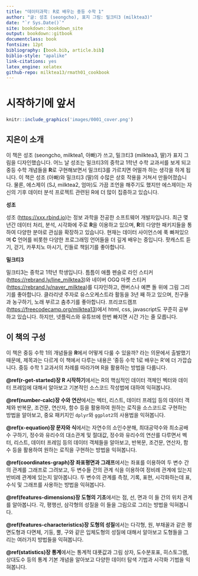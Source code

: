```yaml
--- 
title: "데이터과학: R로 배우는 중등 수학 1"
author: "글: 성조 (seongcho), 표지 그림: 밀크티3 (milktea3)"
date: "`r Sys.Date()`"
site: bookdown::bookdown_site
output: bookdown::gitbook
documentclass: book
fontsize: 12pt
bibliography: [book.bib, article.bib]
biblio-style: "apalike"
link-citations: yes
latex_engine: xelatex
github-repo: milktea13/rmath01_cookbook
---
```


# 시작하기에 앞서 {-}

```r
knitr::include_graphics('images/0001_cover.png')
```

## 지은이 소개 {-}


이 책은 성조 (seongcho, milktea1, 아빠)가 쓰고, 밀크티3 (milktea3, 딸)가 표지 그림을 디자인했습니다. 어느 날   성조는 밀크티3의 중학교 $1$학년 수학 교과서를 보게 되고 중등 수학 개념들을 **R**로 구현해보면서 밀크티3를 가르치면 어떨까 하는 생각을 하게 됩니다. 이 책은 성조 (아빠)와 밀크티3 (딸)의 수많은 상호 작용을 거쳐서 만들어졌습니다. 물론, 에스제이 (SJ, milktea2, 엄마)도 가끔 조언을 해주기도 했지만 에스제이는 자신의 기후 데이터 분석 프로젝트 관련된 R에 더 많이 집중하고 있습니다. 

**성조**

성조 (<https://xxx.rbind.io>)는 정보 과학을 전공한 소프트웨어 개발자입니다. 최근 몇 년간 데이터 처리, 분석, 시각화에 주로 **R**을 이용하고 있으며, **R**의 다양한 패키지들을 통하여 다양한 분야로 관심을 확장하고 있습니다. 현재는 데이터 사이언스에 푹 빠져있으며 **C** 언어를 비롯한 다양한 프로그래밍 언어들을 더 깊게 배우는 중입니다. 팟캐스트 듣기, 걷기, 카푸치노 마시기, 킨들로 책읽기를 좋아합니다.


**밀크티3**

 밀크티3는 중학교 $1$학년 학생입니다. 틈틈이 애플 펜슬로 라인 스티커 (<https://rebrand.ly/line_milktea3>)와 네이버 OGQ 마켓 스티커 (<https://rebrand.ly/naver_milktea>)를 디자인하고, 캔버스나 예쁜 돌 위에 그림 그리기를 좋아합니다. 클라리넷 주자로 유스오케스트라 활동을 $3$년 째 하고 있으며, 친구들과 농구하기, 노래 부르고 춤추기를 좋아합니다. 프리코드캠프 (<https://freecodecamp.org/milktea13>)에서 html, css, javascript도 꾸준히 공부하고 있습니다. 하지만, 넷플릭스와 유튜브에 한번 빠지면 시간 가는 줄 모릅니다. 


## 이 책의 구성 {-}

이 책은 중등 수학 1의 개념들을 **R**에서 어떻게 다룰 수 있을까? 라는 의문에서 출발했기 때문에, 제목과는 다르게 이 책에서 다루는 내용은 '중등 수학 1로 배우는 R'에 더 가깝습니다. 중등 수학 1 교과서의 차례를 따라가며 R을 활용하는 방법을 다룹니다.


**\@ref(r-get-started)장 R 시작하기**에서는 R의 핵심적인 데이터 객체인 벡터와 데이터 프레임에 대해서 알아보고 기본적인 소스코드 작성법에 대하여 익혀봅니다.

**\@ref(number-calc)장 수와 연산**에서는 벡터, 리스트, 데이터 프레임 등의 데이터 객체와 반복문, 조건문, 연산자, 함수 등을 활용하여 원하는 로직을 소스코드로 구현하는 방법을 알아보고, 중요 패키지인 ```dplyr```와 ```ggplot2```의 사용법을 익혀봅니다.

**\@ref(x-equation)장 문자와 식**에서는 자연수의 소인수분해, 최대공약수와 최소공배수 구하기, 정수와 유리수의 대소관계 및 절대값, 정수와 유리수의 연산를 다루면서 벡터, 리스트, 데이터 프레임 등의  데이터 객체들을 알아보고, 반복문, 조건문, 연산자, 함수 등을 활용하여 원하는 로직을 구현하는 방법을 익혀봅니다.

**\@ref(coordinates-graph)장 좌표평면과 그래프**에서는 좌표를 이용하여 두 변수 간의 관계를 그래프로 그려보고, 두 변수들 간의 관계 식을 이용하여 정비례 관계에 있는지 반비례 관계에 있는지 알아봅니다. 두 변수의 관계를 측정, 기록, 표현, 시각화하는데 표, 수식 및 그래프를 사용하는 방법을 익혀봅니다. 

**\@ref(features-dimensions)장 도형의 기초**에서는  점, 선, 면과 이 들 간의 위치 관계를 알아봅니다. 각, 평행선, 삼각형의 성질을 이 들을 그림으로 그리는 방법을 익혀봅니다.

**\@ref(features-characteristics)장 도형의 성질**에서는 다각형, 원, 부채꼴과 같은 평면도형과 다면체, 기둥, 뿔, 구와 같은 입체도형의 성질에 대해서 알아보고 도형들을 그리는 여러가지 방법들을 익혀봅니다.

**\@ref(statistics)장 통계**에서는 통계적 대푯값과 그림 상자, 도수분포표, 히스토그램, 상대도수 등의 통계 기본 개념을 알아보고 다양한 데이터 탐색 기법과 시각화 기법을 익혀봅니다.

